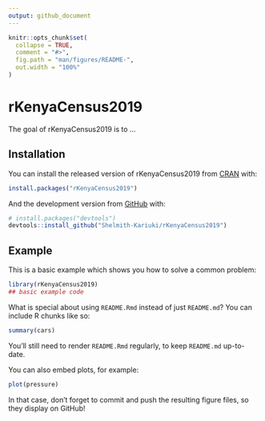 ```yaml
---
output: github_document
---
```


<!-- README.md is generated from README.Rmd. Please edit that file -->

```r
knitr::opts_chunk$set(
  collapse = TRUE,
  comment = "#>",
  fig.path = "man/figures/README-",
  out.width = "100%"
)
```

# rKenyaCensus2019

<!-- badges: start -->
<!-- badges: end -->

The goal of rKenyaCensus2019 is to ...

## Installation

You can install the released version of rKenyaCensus2019 from [CRAN](https://CRAN.R-project.org) with:

``` r
install.packages("rKenyaCensus2019")
```

And the development version from [GitHub](https://github.com/) with:

``` r
# install.packages("devtools")
devtools::install_github("Shelmith-Kariuki/rKenyaCensus2019")
```
## Example

This is a basic example which shows you how to solve a common problem:

```r
library(rKenyaCensus2019)
## basic example code
```

What is special about using `README.Rmd` instead of just `README.md`? You can include R chunks like so:

```r
summary(cars)
```

You'll still need to render `README.Rmd` regularly, to keep `README.md` up-to-date.

You can also embed plots, for example:

```r
plot(pressure)
```

In that case, don't forget to commit and push the resulting figure files, so they display on GitHub!
